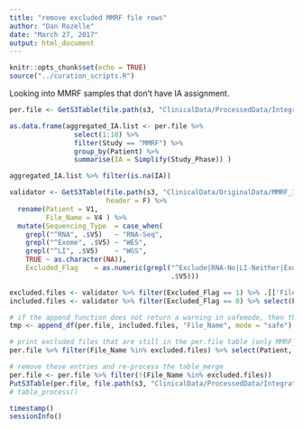 ```yaml
---
title: "remove excluded MMRF file rows"
author: "Dan Rozelle"
date: "March 27, 2017"
output: html_document
---
```


```r
knitr::opts_chunk$set(echo = TRUE)
source("../curation_scripts.R")
```

Looking into MMRF samples that don't have IA assignment.

```r

per.file <- GetS3Table(file.path(s3, "ClinicalData/ProcessedData/Integrated/per.file.clinical.txt"))

as.data.frame(aggregated_IA.list <- per.file %>%
                select(1:10) %>%
                filter(Study == "MMRF") %>%
                group_by(Patient) %>%
                summarise(IA = Simplify(Study_Phase)) )

aggregated_IA.list %>% filter(is.na(IA))

validator <- GetS3Table(file.path(s3, "ClinicalData/OriginalData/MMRF_IA10c/README_FILES/PackageBuildValidator.txt"),
                        header = F) %>%
  rename(Patient = V1,
         File_Name = V4 ) %>%
  mutate(Sequencing_Type  = case_when(
    grepl("^RNA", .$V5)   ~ "RNA-Seq",
    grepl("^Exome", .$V5) ~ "WES",
    grepl("^LI", .$V5)    ~ "WGS",
    TRUE ~ as.character(NA)),
    Excluded_Flag    = as.numeric(grepl("^Exclude|RNA-No|LI-Neither|Exome-Neither",
                                        .$V5)))

excluded.files <- validator %>% filter(Excluded_Flag == 1) %>% .[['File_Name']]
included.files <- validator %>% filter(Excluded_Flag == 0) %>% select(File_Name, Sequencing_Type)

# if the append function does not return a warning in safemode, then there are no changes
tmp <- append_df(per.file, included.files, "File_Name", mode = "safe")

# print excluded files that are still in the per.file table (only MMRF_1017)
per.file %>% filter(File_Name %in% excluded.files) %>% select(Patient, File_Name)

# remove these entries and re-process the table_merge
per.file <- per.file %>% filter(!(File_Name %in% excluded.files))
PutS3Table(per.file, file.path(s3, "ClinicalData/ProcessedData/Integrated/per.file.clinical.txt"))
# table_process()

```

```r
timestamp()
sessionInfo()
```